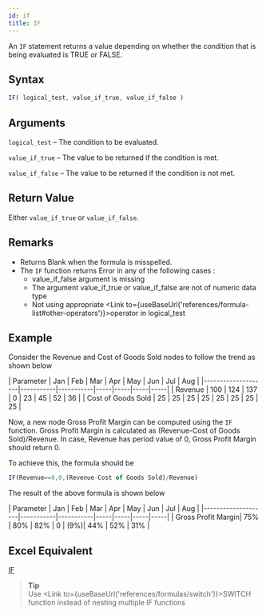 ```yaml
---
id: if
title: IF
---
```


An `IF` statement returns a value depending on whether the condition that is being evaluated is TRUE or FALSE. 

## Syntax
```javascript
IF( logical_test, value_if_true, value_if_false )
```
## Arguments
`logical_test` – The condition to be evaluated.

`value_if_true` – The value to be returned if the condition is met.

`value_if_false` – The value to be returned if the condition is not met.

## Return Value
Either `value_if_true` or `value_if_false`.

## Remarks
- Returns Blank when the formula is misspelled.
- The `IF` function returns Error in any of the following cases :
    - value_if_false argument is missing
    - The argument value_if_true or value_if_false are not of numeric data type
    - Not using appropriate <Link to={useBaseUrl('references/formula-list#other-operators')}>operator</Link> in logical_test

## Example
Consider the Revenue and Cost of Goods Sold nodes to follow the trend as shown below

| Parameter          | Jan | Feb | Mar | Apr | May | Jun | Jul | Aug | 
|--------------------|-----------|-----------|-----|-----|-----|-----|
| Revenue            | 100 | 124 | 137 | 0   | 23  | 45  | 52  | 36  | 
| Cost of Goods Sold | 25  | 25  | 25  | 25  | 25  | 25  | 25  | 25  |

<div style={{textAlign: 'justify'}}> 

Now, a new node Gross Profit Margin can be computed using the `IF` function.
Gross Profit Margin is calculated as (Revenue-Cost of Goods Sold)/Revenue.
In case, Revenue has period value of 0, Gross Profit Margin should return 0.
</div> 

To achieve this, the formula should be 
```javascript
IF(Revenue==0,0,(Revenue-Cost of Goods Sold)/Revenue)
```
The result of the above formula is shown below

| Parameter          | Jan | Feb | Mar | Apr | May | Jun | Jul | Aug |
|--------------------|-----------|-----------|-----|-----|-----|-----|
| Gross Profit Margin| 75% | 80% | 82% | 0   | (9%)| 44% | 52% | 31% |

## Excel Equivalent
[IF](https://support.office.com/en-gb/article/if-function-69aed7c9-4e8a-4755-a9bc-aa8bbff73be2)

> **Tip** <br /> Use <Link to={useBaseUrl('references/formulas/switch')}>SWITCH</Link> function instead of nesting multiple IF functions

